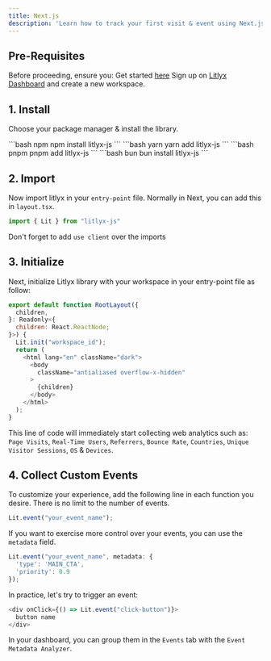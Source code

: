 ```yaml
---
title: Next.js
description: 'Learn how to track your first visit & event using Next.js.'
---
```


## Pre-Requisites

Before proceeding, ensure you:
<Steps>
  <Step title="Have installed Next">
    Get started [here](https://nextjs.org/)
  </Step>
  <Step title="Get your workspace ID">
    Sign up on [Litlyx Dashboard](https://dashboard.litlyx.com/) and create a new workspace.
  </Step>
</Steps>

## 1. Install

Choose your package manager & install the library.

<CodeGroup>
```bash npm
npm install litlyx-js
```
```bash yarn
yarn add litlyx-js
```
```bash pnpm
pnpm add litlyx-js
```
```bash bun
bun install litlyx-js
```
</CodeGroup>


## 2. Import
Now import litlyx in your `entry-point` file. Normally in Next, you can add this in `layout.tsx`.

```javascript javascript
import { Lit } from "litlyx-js"
```

<Note>Don't forget to add `use client` over the imports</Note>


## 3. Initialize

Next, initialize Litlyx library with your workspace in your entry-point file as follow:

```javascript javascript
export default function RootLayout({
  children,
}: Readonly<{
  children: React.ReactNode;
}>) {
  Lit.init("workspace_id");
  return (
    <html lang="en" className="dark">
      <body
        className="antialiased overflow-x-hidden"
      >
        {children}
      </body>
    </html>
  );
}
```

This line of code will immediately start collecting web analytics such as: `Page Visits`, `Real-Time Users`, `Referrers`, `Bounce Rate`, `Countries`, `Unique Visitor Sessions`, `OS` & `Devices`.


## 4. Collect Custom Events
To customize your experience, add the following line in each function you desire. There is no limit to the number of events.

```javascript javascript
Lit.event("your_event_name");
```

If you want to exercise more control over your events, you can use the `metadata` field.

```javascript javascript
Lit.event("your_event_name", metadata: { 
  'type': 'MAIN_CTA', 
  'priority': 0.9
});
```

In practice, let's try to trigger an event:

```javascript javascript
<div onClick={() => Lit.event("click-button")}>
  button name
</div>
```

In your dashboard, you can group them in the `Events` tab with the `Event Metadata Analyzer`.
